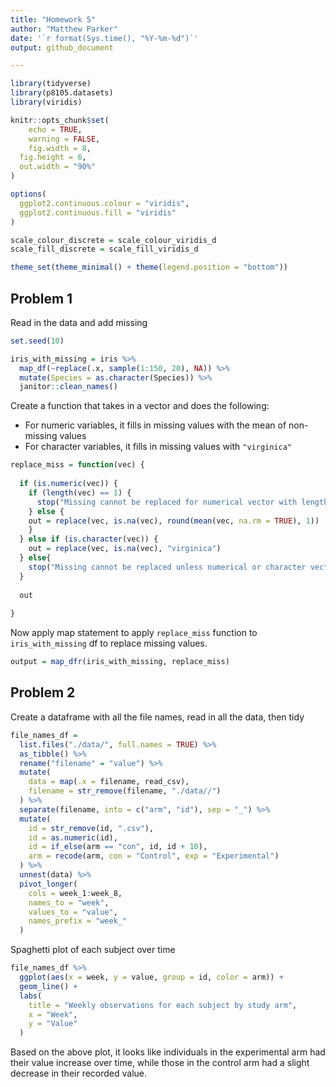 ```yaml
---
title: "Homework 5"
author: "Matthew Parker"
date: '`r format(Sys.time(), "%Y-%m-%d")`'
output: github_document

---
```


```r
library(tidyverse)
library(p8105.datasets)
library(viridis)

knitr::opts_chunk$set(
	echo = TRUE,
	warning = FALSE,
	fig.width = 8, 
  fig.height = 6,
  out.width = "90%"
)

options(
  ggplot2.continuous.colour = "viridis",
  ggplot2.continuous.fill = "viridis"
)

scale_colour_discrete = scale_colour_viridis_d
scale_fill_discrete = scale_fill_viridis_d

theme_set(theme_minimal() + theme(legend.position = "bottom"))
```

## Problem 1

Read in the data and add missing
```r
set.seed(10)

iris_with_missing = iris %>% 
  map_df(~replace(.x, sample(1:150, 20), NA)) %>%
  mutate(Species = as.character(Species)) %>% 
  janitor::clean_names()
```


Create a function that takes in a vector and does the following: 

* For numeric variables, it fills in missing values with the mean of non-missing values
* For character variables, it fills in missing values with `"virginica"`
```r
replace_miss = function(vec) {
  
  if (is.numeric(vec)) {
    if (length(vec) == 1) {
      stop("Missing cannot be replaced for numerical vector with length 1")
    } else {
    out = replace(vec, is.na(vec), round(mean(vec, na.rm = TRUE), 1))
    }
  } else if (is.character(vec)) {
    out = replace(vec, is.na(vec), "virginica")
  } else{
    stop("Missing cannot be replaced unless numerical or character vector")
  }
  
  out
  
}
```

Now apply map statement to apply `replace_miss` function to `iris_with_missing` df to replace missing values.
```r
output = map_dfr(iris_with_missing, replace_miss)
```


## Problem 2

Create a dataframe with all the file names, read in all the data, then tidy
```r
file_names_df =
  list.files("./data/", full.names = TRUE) %>% 
  as_tibble() %>% 
  rename("filename" = "value") %>% 
  mutate(
    data = map(.x = filename, read_csv),
    filename = str_remove(filename, "./data//")
  ) %>% 
  separate(filename, into = c("arm", "id"), sep = "_") %>% 
  mutate(
    id = str_remove(id, ".csv"),
    id = as.numeric(id),
    id = if_else(arm == "con", id, id + 10),
    arm = recode(arm, con = "Control", exp = "Experimental")
  ) %>% 
  unnest(data) %>% 
  pivot_longer(
    cols = week_1:week_8,
    names_to = "week",
    values_to = "value",
    names_prefix = "week_"
  ) 
```

Spaghetti plot of each subject over time
```r
file_names_df %>% 
  ggplot(aes(x = week, y = value, group = id, color = arm)) +
  geom_line() +
  labs(
    title = "Weekly observations for each subject by study arm",
    x = "Week",
    y = "Value"
  )
```

Based on the above plot, it looks like individuals in the experimental arm had their value increase over time, while those in the control arm had a slight decrease in their recorded value.
